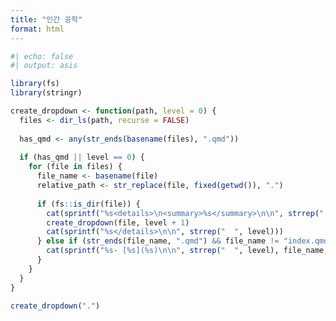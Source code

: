 ```yaml
---
title: "인간 공학"
format: html
---
```


```r
#| echo: false
#| output: asis

library(fs)
library(stringr)

create_dropdown <- function(path, level = 0) {
  files <- dir_ls(path, recurse = FALSE)
  
  has_qmd <- any(str_ends(basename(files), ".qmd"))
  
  if (has_qmd || level == 0) {
    for (file in files) {
      file_name <- basename(file)
      relative_path <- str_replace(file, fixed(getwd()), ".")
      
      if (fs::is_dir(file)) {
        cat(sprintf("%s<details>\n<summary>%s</summary>\n\n", strrep("  ", level), file_name))
        create_dropdown(file, level + 1)
        cat(sprintf("%s</details>\n\n", strrep("  ", level)))
      } else if (str_ends(file_name, ".qmd") && file_name != "index.qmd") {
        cat(sprintf("%s- [%s](%s)\n\n", strrep("  ", level), file_name, relative_path))
      }
    }
  }
}

create_dropdown(".")
```
